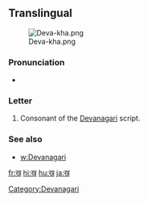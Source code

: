 {{also|ख़}}
==Translingual==
[[File:Deva-kha.png|thumb]]

===Pronunciation===
* {{IPA|/kʰə/}}

===Letter===
{{mul-deva|kha}}

# Consonant of the [[Devanagari]] script.

===See also===
* [[w:Devanagari]]

[[Category:Devanagari]]

[[fr:ख]]
[[hi:ख]]
[[hu:ख]]
[[ja:ख]]